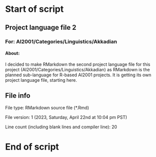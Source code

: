 # Start of script

## Project language file 2

### For: AI2001/Categories/Linguistics/Akkadian

#### About:

I decided to make RMarkdown the second project language file for this project (AI2001/Categories/Linguistics/Akkadian) as RMarkdown is the planned sub-language for R-based AI2001 projects. It is getting its own project language file, starting here.

## File info

File type: RMarkdown source file (*.Rmd)

File version: 1 (2023, Saturday, April 22nd at 10:04 pm PST)

Line count (including blank lines and compiler line): 20

# End of script

